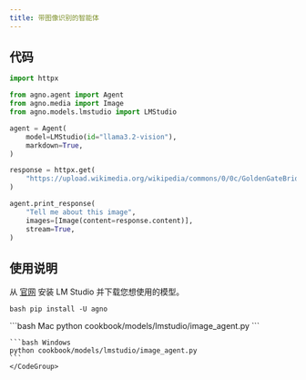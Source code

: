 ```yaml
---
title: 带图像识别的智能体
---
```


## 代码

```python cookbook/models/lmstudio/image_agent.py
import httpx

from agno.agent import Agent
from agno.media import Image
from agno.models.lmstudio import LMStudio

agent = Agent(
    model=LMStudio(id="llama3.2-vision"),
    markdown=True,
)

response = httpx.get(
    "https://upload.wikimedia.org/wikipedia/commons/0/0c/GoldenGateBridge-001.jpg"
)

agent.print_response(
    "Tell me about this image",
    images=[Image(content=response.content)],
    stream=True,
)
```

## 使用说明

<Steps>
  <Snippet file="create-venv-step.mdx" />

  <Step title="安装 LM Studio">
    从 <a href="https://lmstudio.ai/download">官网</a> 安装 LM Studio 并下载您想使用的模型。
  </Step>

<Step title="安装库">```bash pip install -U agno ```</Step>

  <Step title="运行智能体">
    <CodeGroup>
    ```bash Mac
    python cookbook/models/lmstudio/image_agent.py
    ```

    ```bash Windows
    python cookbook/models/lmstudio/image_agent.py
    ```
    </CodeGroup>

  </Step>
</Steps>
